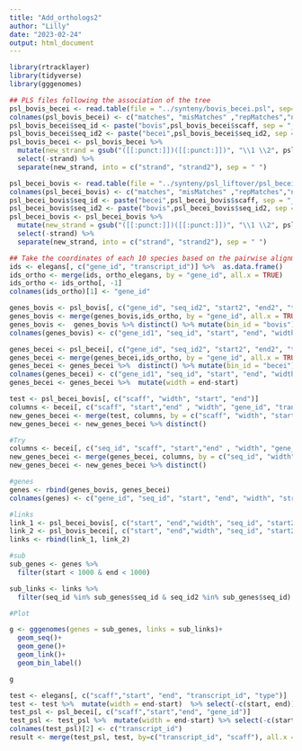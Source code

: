 ---
title: "Add_orthologs2"
author: "Lilly"
date: "2023-02-24"
output: html_document
---


```{r}
library(rtracklayer)
library(tidyverse)
library(gggenomes)
```

```{r}

## PLS files following the association of the tree
psl_bovis_becei <- read.table(file = "../synteny/bovis_becei.psl", sep= "\t")
colnames(psl_bovis_becei) <- c("matches", "misMatches" ,"repMatches","nCount","qNumInsert","qBaseInsert","tNumInsert","tBaseInsert" ,"strand","scaff","width","start","end","seq_id2","width2","start2","end2","blockCount","blockSizes","qStarts","tStarts")
psl_bovis_becei$seq_id <- paste("bovis",psl_bovis_becei$scaff, sep = "_")
psl_bovis_becei$seq_id2 <- paste("becei",psl_bovis_becei$seq_id2, sep = "_")
psl_bovis_becei <- psl_bovis_becei %>%
  mutate(new_strand = gsub("([[:punct:]])([[:punct:]])", "\\1 \\2", psl_bovis_becei$strand)) %>% 
  select(-strand) %>% 
  separate(new_strand, into = c("strand", "strand2"), sep = " ")

psl_becei_bovis <- read.table(file = "../synteny/psl_liftover/psl_becei_bovis.psl", sep= "\t")
colnames(psl_becei_bovis) <- c("matches", "misMatches" ,"repMatches","nCount","qNumInsert","qBaseInsert","tNumInsert","tBaseInsert" ,"strand","scaff","width","start","end","seq_id2","width2","start2","end2","blockCount","blockSizes","qStarts","tStarts")
psl_becei_bovis$seq_id <- paste("becei",psl_becei_bovis$scaff, sep = "_")
psl_becei_bovis$seq_id2 <- paste("bovis",psl_becei_bovis$seq_id2, sep = "_")
psl_becei_bovis <- psl_becei_bovis %>%
  mutate(new_strand = gsub("([[:punct:]])([[:punct:]])", "\\1 \\2", psl_becei_bovis$strand)) %>% 
  select(-strand) %>% 
  separate(new_strand, into = c("strand", "strand2"), sep = " ")

```
```{r}
## Take the coordinates of each 10 species based on the pairwise alignment with c.elegans
ids <- elegans[, c("gene_id", "transcript_id")] %>%  as.data.frame()
ids_ortho <- merge(ids, ortho_elegans, by = "gene_id", all.x = TRUE)
ids_ortho <- ids_ortho[, -1]
colnames(ids_ortho)[1] <- "gene_id"

genes_bovis <- psl_bovis[, c("gene_id", "seq_id2", "start2", "end2", "tSize", "strand2")]
genes_bovis <- merge(genes_bovis,ids_ortho, by = "gene_id", all.x = TRUE)
genes_bovis <-  genes_bovis %>% distinct() %>% mutate(bin_id = "bovis")
colnames(genes_bovis) <- c("gene_id1", "seq_id", "start", "end", "width", "strand", "Orthogroup", "bin_id")

genes_becei <- psl_becei[, c("gene_id", "seq_id2", "start2", "end2", "tSize", "strand2")]
genes_becei <- merge(genes_becei,ids_ortho, by = "gene_id", all.x = TRUE)
genes_becei <- genes_becei %>%  distinct() %>% mutate(bin_id = "becei")
colnames(genes_becei) <- c("gene_id1", "seq_id", "start", "end", "width", "strand", "Orthogroup", "bin_id")
genes_becei <- genes_becei %>%  mutate(width = end-start)

test <- psl_becei_bovis[, c("scaff", "width", "start", "end")]
columns <- becei[, c("scaff", "start","end" , "width", "gene_id", "transcript_id")]
new_genes_becei <- merge(test, columns, by = c("scaff", "width", "start", "end"), all.x=TRUE)
new_genes_becei <- new_genes_becei %>% distinct()

#Try 
columns <- becei[, c("seq_id", "scaff", "start","end" , "width", "gene_id", "transcript_id")]
new_genes_becei <- merge(genes_becei, columns, by = c("seq_id", "width"), all.x=TRUE)
new_genes_becei <- new_genes_becei %>% distinct()
```
```{r}
#genes
genes <- rbind(genes_bovis, genes_becei)
colnames(genes) <- c("gene_id", "seq_id", "start", "end", "width", "strand", "Orthogroups", "bin_id")

#links
link_1 <- psl_becei_bovis[, c("start", "end","width", "seq_id", "start2", "end2","width2","seq_id2")]
link_2 <- psl_bovis_becei[, c("start", "end","width", "seq_id", "start2", "end2","width2","seq_id2")]
links <- rbind(link_1, link_2)

#sub
sub_genes <- genes %>% 
  filter(start < 1000 & end < 1000)

sub_links <- links %>%
  filter(seq_id %in% sub_genes$seq_id & seq_id2 %in% sub_genes$seq_id)

#Plot 

g <- gggenomes(genes = sub_genes, links = sub_links)+
  geom_seq()+
  geom_gene()+
  geom_link()+
  geom_bin_label()

g 


```
```{r}
test <- elegans[, c("scaff","start", "end", "transcript_id", "type")]
test <- test %>%  mutate(width = end-start)  %>% select(-c(start, end))
test_psl <- psl_becei[, c("scaff","start","end", "gene_id")]
test_psl <- test_psl %>%  mutate(width = end-start) %>% select(-c(start, end))
colnames(test_psl)[2] <- c("transcript_id")
result <- merge(test_psl, test, by=c("transcript_id", "scaff"), all.x = TRUE)
```

